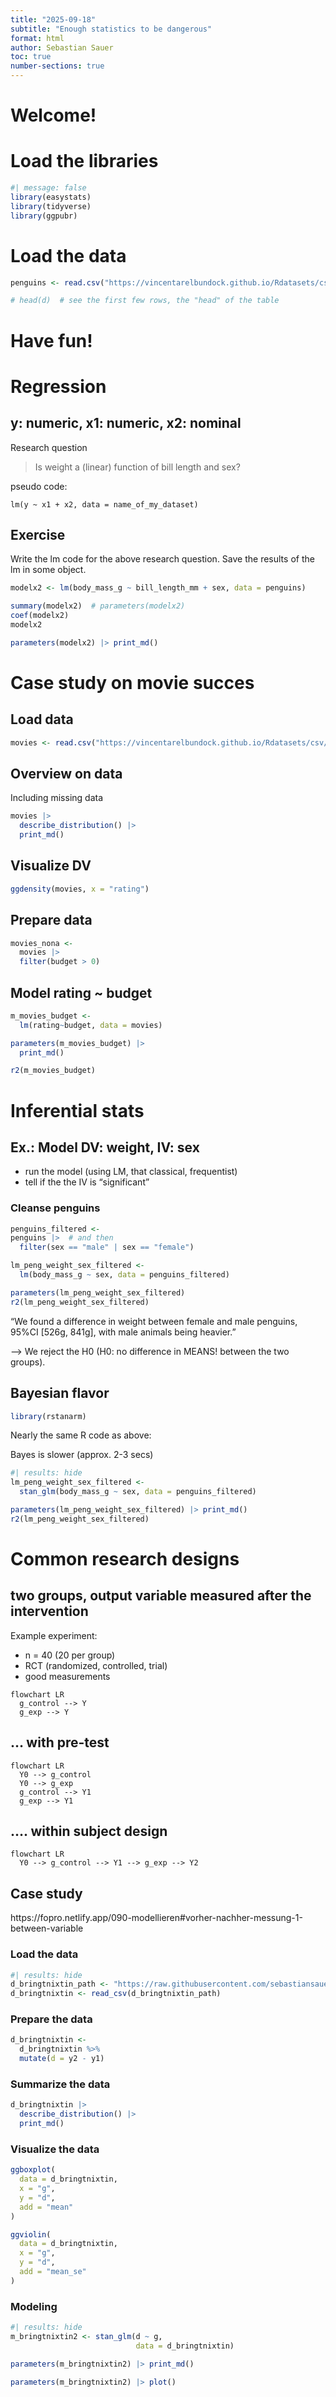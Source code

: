 ```yaml
---
title: "2025-09-18"
subtitle: "Enough statistics to be dangerous"
format: html
author: Sebastian Sauer
toc: true
number-sections: true
---
```


# Welcome!


# Load the libraries


```r
#| message: false
library(easystats)
library(tidyverse)
library(ggpubr)
```

# Load the data

```r
penguins <- read.csv("https://vincentarelbundock.github.io/Rdatasets/csv/palmerpenguins/penguins.csv")

# head(d)  # see the first few rows, the "head" of the table
```



# Have fun!

# Regression


## y: numeric, x1: numeric, x2: nominal

Research question

>  Is weight a (linear) function of bill length and sex?


pseudo code:

`lm(y ~ x1 + x2, data = name_of_my_dataset)`


## Exercise

Write the lm code for the above research question.
Save the results of the lm in some object.

```r
modelx2 <- lm(body_mass_g ~ bill_length_mm + sex, data = penguins)

summary(modelx2)  # parameters(modelx2)
coef(modelx2)
modelx2
```

```r
parameters(modelx2) |> print_md()
```

# Case study on movie succes


## Load data

```r
movies <- read.csv("https://vincentarelbundock.github.io/Rdatasets/csv/ggplot2movies/movies.csv")
```


## Overview on data

Including missing data

```r
movies |> 
  describe_distribution() |> 
  print_md()
```


## Visualize DV

```r
ggdensity(movies, x = "rating")
```


## Prepare data

```r
movies_nona <-
  movies |> 
  filter(budget > 0)
```


## Model rating ~ budget


```r
m_movies_budget <-
  lm(rating~budget, data = movies)

parameters(m_movies_budget) |> 
  print_md()

r2(m_movies_budget) 
```


# Inferential stats

## Ex.: Model DV: weight, IV: sex

- run the model (using LM, that classical, frequentist)
- tell if the the IV is "significant"



### Cleanse penguins

```r
penguins_filtered <- 
penguins |>  # and then
  filter(sex == "male" | sex == "female")
```


```r
lm_peng_weight_sex_filtered <-
  lm(body_mass_g ~ sex, data = penguins_filtered)

parameters(lm_peng_weight_sex_filtered)
r2(lm_peng_weight_sex_filtered)
```

"We found a difference in weight between female and male penguins, 95%CI [526g, 841g], 
with male animals being heavier."

--> We reject the H0 (H0: no difference in MEANS! between the two groups).


## Bayesian flavor


```r
library(rstanarm) 
```


Nearly the same R code as above:

Bayes is slower (approx. 2-3 secs)

```r
#| results: hide
lm_peng_weight_sex_filtered <-
  stan_glm(body_mass_g ~ sex, data = penguins_filtered)
```

```r
parameters(lm_peng_weight_sex_filtered) |> print_md()
r2(lm_peng_weight_sex_filtered)
```


# Common research designs


## two groups, output variable measured after the intervention

Example experiment:

- n = 40 (20 per group)
- RCT (randomized, controlled, trial)
- good measurements

```mermaid
flowchart LR
  g_control --> Y
  g_exp --> Y
```

## ... with pre-test


```mermaid
flowchart LR
  Y0 --> g_control
  Y0 --> g_exp
  g_control --> Y1
  g_exp --> Y1
```


## .... within subject design

```mermaid
flowchart LR
  Y0 --> g_control --> Y1 --> g_exp --> Y2
```


## Case study

https://fopro.netlify.app/090-modellieren#vorher-nachher-messung-1-between-variable

### Load the data

```r
#| results: hide
d_bringtnixtin_path <- "https://raw.githubusercontent.com/sebastiansauer/fopra/main/data/d_bringtnixtin.csv"
d_bringtnixtin <- read_csv(d_bringtnixtin_path)
```

### Prepare the data

```r
d_bringtnixtin <-
  d_bringtnixtin %>% 
  mutate(d = y2 - y1)
```



### Summarize the data

```r
d_bringtnixtin |> 
  describe_distribution() |> 
  print_md()
```


### Visualize the data

```r
ggboxplot(
  data = d_bringtnixtin,
  x = "g",
  y = "d",
  add = "mean"
)
```


```r
ggviolin(
  data = d_bringtnixtin,
  x = "g",
  y = "d",
  add = "mean_se"
)
```


### Modeling

```r
#| results: hide
m_bringtnixtin2 <- stan_glm(d ~ g,
                            data = d_bringtnixtin)
```

```r
parameters(m_bringtnixtin2) |> print_md()
```


```r
parameters(m_bringtnixtin2) |> plot()
```

